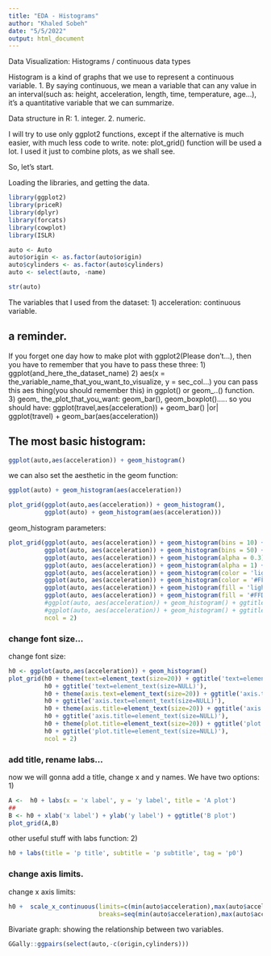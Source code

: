 ```yaml
---
title: "EDA - Histograms"
author: "Khaled Sobeh"
date: "5/5/2022"
output: html_document
---
```


Data Visualization: Histograms / continuous data types 


Histogram is a kind of graphs that we use to represent a continuous variable.
1. By saying continuous, we mean a variable that can any value in an interval(such as: height, acceleration, length, time, temperature, age...), it's a quantitative variable that we can summarize.

Data structure in R: 
1. integer.
2. numeric.


I will try to use only ggplot2 functions, except if the alternative is much easier, with much less code to write. 
note: plot_grid() function will be used a lot. I used it just to combine plots, as we shall see.

So, let's start.

Loading the libraries, and getting the data.
```r
library(ggplot2)
library(priceR)
library(dplyr)
library(forcats)
library(cowplot)
library(ISLR)
```

```r
auto <- Auto
auto$origin <- as.factor(auto$origin)
auto$cylinders <- as.factor(auto$cylinders)
auto <- select(auto, -name)
```
```r
str(auto)
```

The variables that I used from the dataset:
1) acceleration: continuous variable.

## a reminder.
If you forget one day how to make plot with ggplot2(Please don't...), then you have to remember that you have to pass these three:
1) ggplot(and_here_the_dataset_name)
2) aes(x = the_variable_name_that_you_want_to_visualize, y = sec_col...)
you can pass this aes thing(you should remember this) in ggplot() or geom_..() function.
3) geom_ the_plot_that_you_want: geom_bar(), geom_boxplot().....
so you should have:
ggplot(travel,aes(acceleration)) + geom_bar() |or| ggplot(travel) + geom_bar(aes(acceleration))


## The most basic histogram:
```r
ggplot(auto,aes(acceleration)) + geom_histogram()
```

we can also set the aesthetic in the geom function:
```r
ggplot(auto) + geom_histogram(aes(acceleration))
```

```r
plot_grid(ggplot(auto,aes(acceleration)) + geom_histogram(),
          ggplot(auto) + geom_histogram(aes(acceleration)))
```


geom_histogram parameters:
```r

plot_grid(ggplot(auto, aes(acceleration)) + geom_histogram(bins = 10) + ggtitle("bins = 10"),
          ggplot(auto, aes(acceleration)) + geom_histogram(bins = 50) + ggtitle("bins = 50"),
          ggplot(auto, aes(acceleration)) + geom_histogram(alpha = 0.3) + ggtitle("alpha = 0.3"),
          ggplot(auto, aes(acceleration)) + geom_histogram(alpha = 1) + ggtitle("alpha = 1"),
          ggplot(auto, aes(acceleration)) + geom_histogram(color = 'lightblue') + ggtitle("color = 'lightblue'"),
          ggplot(auto, aes(acceleration)) + geom_histogram(color = '#FFDB6D') + ggtitle("color = #FFDB6D"),
          ggplot(auto, aes(acceleration)) + geom_histogram(fill = 'lightblue') + ggtitle("fill = 'lightblue'"),
          ggplot(auto, aes(acceleration)) + geom_histogram(fill = '#FFDB6D') + ggtitle("fill = #FFDB6D"),
          #ggplot(auto, aes(acceleration)) + geom_histogram() + ggtitle(""),
          #ggplot(auto, aes(acceleration)) + geom_histogram() + ggtitle(""),
          ncol = 2)
```


### change font size...
change font size:
```r
h0 <- ggplot(auto,aes(acceleration)) + geom_histogram()
plot_grid(h0 + theme(text=element_text(size=20)) + ggtitle('text=element_text(size=20)'),
          h0 + ggtitle('text=element_text(size=NULL)'),
          h0 + theme(axis.text=element_text(size=20)) + ggtitle('axis.text=element_text(size=20)'),
          h0 + ggtitle('axis.text=element_text(size=NULL)'),
          h0 + theme(axis.title=element_text(size=20)) + ggtitle('axis.title=element_text(size=20)'),
          h0 + ggtitle('axis.title=element_text(size=NULL)'),
          h0 + theme(plot.title=element_text(size=20)) + ggtitle('plot.title=element_text(size=20)'),
          h0 + ggtitle('plot.title=element_text(size=NULL)'),
          ncol = 2)
```


### add title, rename labs...
now we will gonna add a title, change x and y names. We have two options:
1)
```r
A <-  h0 + labs(x = 'x label', y = 'y label', title = 'A plot')
##
B <- h0 + xlab('x label') + ylab('y label') + ggtitle('B plot')
plot_grid(A,B)
```

other useful stuff with labs function:
2)
```r
h0 + labs(title = 'p title', subtitle = 'p subtitle', tag = 'p0')
```


### change axis limits.
change x axis limits:
```r
h0 +  scale_x_continuous(limits=c(min(auto$acceleration),max(auto$acceleration)), #future use: just change df$col
                         breaks=seq(min(auto$acceleration),max(auto$acceleration),1)) #you can change the by(100)
```



Bivariate graph: showing the relationship between two variables.
```r
GGally::ggpairs(select(auto,-c(origin,cylinders)))
```









